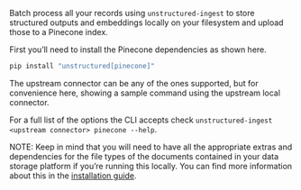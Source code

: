 Batch process all your records using `unstructured-ingest` to store structured outputs and embeddings locally on your filesystem and upload those to a Pinecone index.

First you’ll need to install the Pinecone dependencies as shown here.

```bash
pip install "unstructured[pinecone]"
```

The upstream connector can be any of the ones supported, but for convenience here, showing a sample command using the upstream local connector.


<CodeGroup>

  <PineconeSh />

  <PineconePy />

</CodeGroup>

For a full list of the options the CLI accepts check `unstructured-ingest <upstream connector> pinecone --help`.

NOTE: Keep in mind that you will need to have all the appropriate extras and dependencies for the file types of the documents contained in your data storage platform if you’re running this locally. You can find more information about this in the [installation guide](/open-source/installation/overview).